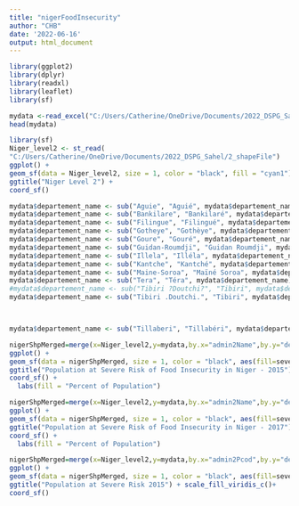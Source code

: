 ```yaml
---
title: "nigerFoodInsecurity"
author: "CHB"
date: '2022-06-16'
output: html_document
---
```

```r
library(ggplot2)
library(dplyr)
library(readxl)
library(leaflet)
library(sf)
```

```r
mydata <-read_excel("C:/Users/Catherine/OneDrive/Documents/2022_DSPG_Sahel/Données EVIAM 15 17 insécurite alimentaire.xlsx")
head(mydata)
```

```r
library(sf)
Niger_level2 <- st_read(
"C:/Users/Catherine/OneDrive/Documents/2022_DSPG_Sahel/2_shapeFile")
ggplot() +
geom_sf(data = Niger_level2, size = 1, color = "black", fill = "cyan1") +
ggtitle("Niger Level 2") +
coord_sf()
```

```r
mydata$departement_name <- sub("Aguie", "Aguié", mydata$departement_name)
mydata$departement_name <- sub("Bankilare", "Bankilaré", mydata$departement_name)
mydata$departement_name <- sub("Filingue", "Filingué", mydata$departement_name)
mydata$departement_name <- sub("Gotheye", "Gothèye", mydata$departement_name)
mydata$departement_name <- sub("Goure", "Gouré", mydata$departement_name)
mydata$departement_name <- sub("Guidan-Roumdji", "Guidan Roumdji", mydata$departement_name)
mydata$departement_name <- sub("Illela", "Illéla", mydata$departement_name)
mydata$departement_name <- sub("Kantche", "Kantché", mydata$departement_name)
mydata$departement_name <- sub("Maine-Soroa", "Maïné Soroa", mydata$departement_name)
mydata$departement_name <- sub("Tera", "Téra", mydata$departement_name)
#mydata$departement_name <- sub("Tibiri ?Doutchi?", "Tibiri", mydata$departement_name)
mydata$departement_name <- sub("Tibiri .Doutchi.", "Tibiri", mydata$departement_name)



mydata$departement_name <- sub("Tillaberi", "Tillabéri", mydata$departement_name)
```


```r
nigerShpMerged=merge(x=Niger_level2,y=mydata,by.x="admin2Name",by.y="departement_name",all=TRUE)
ggplot() +
geom_sf(data = nigerShpMerged, size = 1, color = "black", aes(fill=severe_part_15)) +
ggtitle("Population at Severe Risk of Food Insecurity in Niger - 2015") + scale_fill_viridis_c()+
coord_sf() +
  labs(fill = "Percent of Population")
```

```r
nigerShpMerged=merge(x=Niger_level2,y=mydata,by.x="admin2Name",by.y="departement_name",all=TRUE)
ggplot() +
geom_sf(data = nigerShpMerged, size = 1, color = "black", aes(fill=severe_part_17)) +
ggtitle("Population at Severe Risk of Food Insecurity in Niger - 2017") + scale_fill_viridis_c()+
coord_sf() +
  labs(fill = "Percent of Population")
```

```r
nigerShpMerged=merge(x=Niger_level2,y=mydata,by.x="admin2Pcod",by.y="departement_name",all=TRUE)
ggplot() +
geom_sf(data = nigerShpMerged, size = 1, color = "black", aes(fill=severe_part_15)) +
ggtitle("Population at Severe Risk 2015") + scale_fill_viridis_c()+
coord_sf()
```

